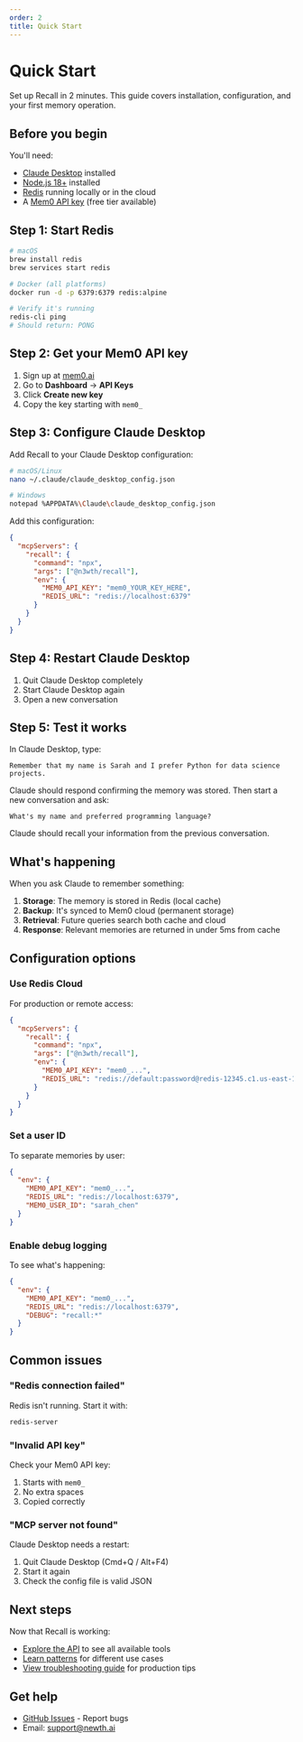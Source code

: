 ```yaml
---
order: 2
title: Quick Start
---
```


# Quick Start

Set up Recall in 2 minutes. This guide covers installation, configuration, and your first memory operation.

## Before you begin

You'll need:
- [Claude Desktop](https://claude.ai/download) installed
- [Node.js 18+](https://nodejs.org) installed
- [Redis](https://redis.io) running locally or in the cloud
- A [Mem0 API key](https://mem0.ai) (free tier available)

## Step 1: Start Redis

```bash
# macOS
brew install redis
brew services start redis

# Docker (all platforms)
docker run -d -p 6379:6379 redis:alpine

# Verify it's running
redis-cli ping
# Should return: PONG
```

## Step 2: Get your Mem0 API key

1. Sign up at [mem0.ai](https://mem0.ai)
2. Go to **Dashboard** → **API Keys**
3. Click **Create new key**
4. Copy the key starting with `mem0_`

## Step 3: Configure Claude Desktop

Add Recall to your Claude Desktop configuration:

```bash
# macOS/Linux
nano ~/.claude/claude_desktop_config.json

# Windows
notepad %APPDATA%\Claude\claude_desktop_config.json
```

Add this configuration:

```json
{
  "mcpServers": {
    "recall": {
      "command": "npx",
      "args": ["@n3wth/recall"],
      "env": {
        "MEM0_API_KEY": "mem0_YOUR_KEY_HERE",
        "REDIS_URL": "redis://localhost:6379"
      }
    }
  }
}
```

## Step 4: Restart Claude Desktop

1. Quit Claude Desktop completely
2. Start Claude Desktop again
3. Open a new conversation

## Step 5: Test it works

In Claude Desktop, type:

```
Remember that my name is Sarah and I prefer Python for data science projects.
```

Claude should respond confirming the memory was stored. Then start a new conversation and ask:

```
What's my name and preferred programming language?
```

Claude should recall your information from the previous conversation.

## What's happening

When you ask Claude to remember something:

1. **Storage**: The memory is stored in Redis (local cache)
2. **Backup**: It's synced to Mem0 cloud (permanent storage)
3. **Retrieval**: Future queries search both cache and cloud
4. **Response**: Relevant memories are returned in under 5ms from cache

## Configuration options

### Use Redis Cloud

For production or remote access:

```json
{
  "mcpServers": {
    "recall": {
      "command": "npx",
      "args": ["@n3wth/recall"],
      "env": {
        "MEM0_API_KEY": "mem0_...",
        "REDIS_URL": "redis://default:password@redis-12345.c1.us-east-1.ec2.cloud.redislabs.com:12345"
      }
    }
  }
}
```

### Set a user ID

To separate memories by user:

```json
{
  "env": {
    "MEM0_API_KEY": "mem0_...",
    "REDIS_URL": "redis://localhost:6379",
    "MEM0_USER_ID": "sarah_chen"
  }
}
```

### Enable debug logging

To see what's happening:

```json
{
  "env": {
    "MEM0_API_KEY": "mem0_...",
    "REDIS_URL": "redis://localhost:6379",
    "DEBUG": "recall:*"
  }
}
```

## Common issues

### "Redis connection failed"

Redis isn't running. Start it with:
```bash
redis-server
```

### "Invalid API key"

Check your Mem0 API key:
1. Starts with `mem0_`
2. No extra spaces
3. Copied correctly

### "MCP server not found"

Claude Desktop needs a restart:
1. Quit Claude Desktop (Cmd+Q / Alt+F4)
2. Start it again
3. Check the config file is valid JSON

## Next steps

Now that Recall is working:

- [Explore the API](/docs/api-reference) to see all available tools
- [Learn patterns](/docs/examples/chatbot-memory) for different use cases
- [View troubleshooting guide](/docs/troubleshooting) for production tips

## Get help

- [GitHub Issues](https://github.com/n3wth/recall/issues) - Report bugs
- Email: support@newth.ai